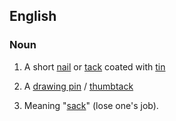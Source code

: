 ==English==

===Noun===
{{en-noun}}

# A short [[nail]] or [[tack]] coated with [[tin]]
# {{context|British}} A [[drawing pin]] / [[thumbtack]]
# {{context|Cockney rhyming slang}} Meaning "[[sack]]" (lose one's job).